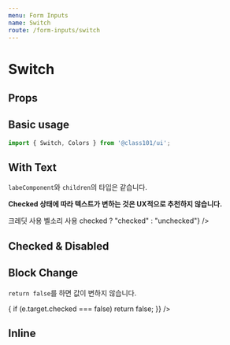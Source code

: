 ```yaml
---
menu: Form Inputs
name: Switch
route: /form-inputs/switch
---
```



# Switch

## Props

<PropsTable of={Switch} />

## Basic usage

```ts
import { Switch, Colors } from '@class101/ui';
```

<Playground>
  <PlayGroundButtonContainer>
    <Switch />
    <Switch color={Colors.blue500} hoverColor={Colors.blue700} checked />
  </PlayGroundButtonContainer>
</Playground>

## With Text

`labeComponent`와 `children`의 타입은 같습니다.

**Checked 상태에 따라 텍스트가 변하는 것은 UX적으로 추천하지 않습니다.**

<Playground>
  <PlayGroundButtonContainer style={{ width: '250px' }}>
    <Switch checked>크레딧 사용</Switch>
    <Switch labelComponent="내 위치 공유" />
    <Switch disabled><span>벨소리 사용</span></Switch>
    <Switch labelComponent={(checked) => checked ? "checked" : "unchecked"} />

  </PlayGroundButtonContainer>
</Playground>

## Checked & Disabled

<Playground>
  <PlayGroundButtonContainer>
    <Switch checked />
    <Switch disabled />
  </PlayGroundButtonContainer>
</Playground>

## Block Change

`return false`를 하면 값이 변하지 않습니다.

<Playground>
  <PlayGroundButtonContainer>
    <Switch
      onChange={e => {
        if (e.target.checked === false) return false;
      }}
    />
  </PlayGroundButtonContainer>
</Playground>

## Inline

<Playground>
  <PlayGroundButtonContainer>
    <Switch inline />
    <Switch inline />
  </PlayGroundButtonContainer>
  <PlayGroundButtonContainer>
    <Switch labelComponent="다크모드 사용" inline checked />
    <Switch labelComponent="다크모드 사용" inline />
    <Switch labelComponent="다크모드 사용" inline disabled />
  </PlayGroundButtonContainer>
</Playground>
